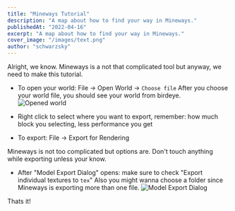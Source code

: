 ```yaml
---
title: "Mineways Tutorial"
description: "A map about how to find your way in Mineways."
publishedAt: "2022-04-16"
excerpt: "A map about how to find your way in Mineways."
cover_image: "/images/text.png"
author: "schwarzsky"
---
```


Alright, we know. Mineways is a not that complicated tool but anyway, we need to make this tutorial.


- To open your world: File -> Open World -> `Choose file`
    After you choose your world file, you should see your world from birdeye.
    <img src="https://i.imgur.com/X6jxrBp.png" alt="Opened world" />

- Right click to select where you want to export, remember: how much block you selecting, less performance you get
- To export: File -> Export for Rendering

<Warning>
    Mineways is not too complicated but options are. Don't touch anything while exporting unless your know.
</Warning>

- After "Model Export Dialog" opens: make sure to check "Export individual textures to `tex`"
    Also you might wanna choose a folder since Mineways is exporting more than one file.
    <img src="https://i.imgur.com/knlzmsQ.png" alt="Model Export Dialog" />

Thats it!